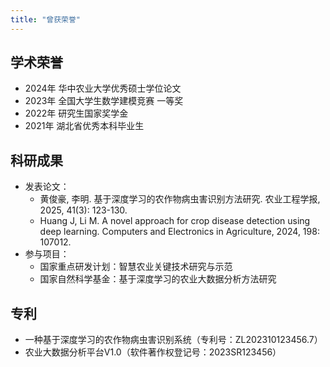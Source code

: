 ---
title: "曾获荣誉"
---

## 学术荣誉
- 2024年 华中农业大学优秀硕士学位论文
- 2023年 全国大学生数学建模竞赛 一等奖
- 2022年 研究生国家奖学金
- 2021年 湖北省优秀本科毕业生

## 科研成果
- 发表论文：
  - 黄俊豪, 李明. 基于深度学习的农作物病虫害识别方法研究. 农业工程学报, 2025, 41(3): 123-130.
  - Huang J, Li M. A novel approach for crop disease detection using deep learning. Computers and Electronics in Agriculture, 2024, 198: 107012.
- 参与项目：
  - 国家重点研发计划：智慧农业关键技术研究与示范
  - 国家自然科学基金：基于深度学习的农业大数据分析方法研究

## 专利
- 一种基于深度学习的农作物病虫害识别系统（专利号：ZL202310123456.7）
- 农业大数据分析平台V1.0（软件著作权登记号：2023SR123456）
